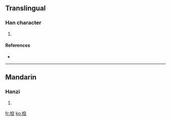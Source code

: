 ==Translingual==

===Han character===
{{Han char|rn=75|rad=木|as=07|sn=11|four=4896<sub>2</sub>|canj=木人戈口 (DOIR), X木人戈口 (XDOIR)}}

# {{defn|Han|sort=木07}}

====References====
* {{Han ref|kx=0528.240|dkj=14844|dj=0917.120|hdz=21217.100|uh=6892|ud=26770|bh=D5C2|bd=54722}}

----

==Mandarin==

===Hanzi===
{{cmn-hanzi|pin=[[hán]] ([[han2]])|wg=han<sup>2</sup>}}

# {{defn|Mandarin|sort=木07}}

[[fr:梒]]
[[ko:梒]]